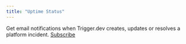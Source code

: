 ```yaml
---
title: "Uptime Status"
---
```


Get email notifications when Trigger.dev creates, updates or resolves a platform incident.
[Subscribe](https://status.trigger.dev/)
